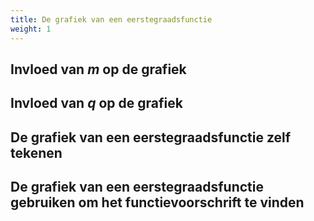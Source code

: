 ```yaml
---
title: De grafiek van een eerstegraadsfunctie
weight: 1
---
```


## Invloed van $m$ op de grafiek

## Invloed van $q$ op de grafiek

## De grafiek van een eerstegraadsfunctie zelf tekenen

## De grafiek van een eerstegraadsfunctie gebruiken om het functievoorschrift te vinden

